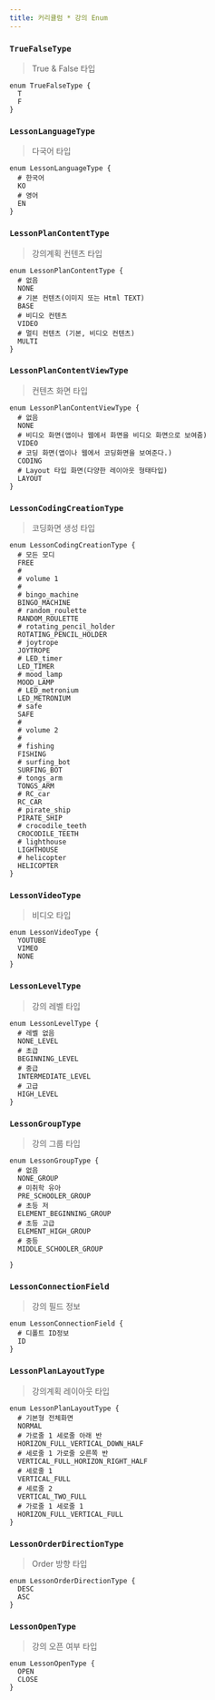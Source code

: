 ```yaml
---
title: 커리큘럼 * 강의 Enum
---
```



### `TrueFalseType`
> True & False 타입

```js:title=TrueFalseType
enum TrueFalseType {
  T
  F
}
```

### `LessonLanguageType`
> 다국어 타입 

```js:title=LessonLanguageType
enum LessonLanguageType {
  # 한국어
  KO
  # 영어
  EN
}
```

### `LessonPlanContentType`
> 강의계획 컨텐츠 타입 

```js:title=LessonPlanContentType
enum LessonPlanContentType {
  # 없음
  NONE
  # 기본 컨텐츠(이미지 또는 Html TEXT)
  BASE
  # 비디오 컨텐츠 
  VIDEO
  # 멀티 컨텐츠 (기본, 비디오 컨텐츠)
  MULTI
}
```

### `LessonPlanContentViewType`
> 컨텐츠 화면 타입

```js:title=LessonPlanContentViewType
enum LessonPlanContentViewType {
  # 없음
  NONE
  # 비디오 화면(앱이나 웹에서 화면을 비디오 화면으로 보여줌)
  VIDEO
  # 코딩 화면(앱이나 웹에서 코딩화면을 보여준다.)
  CODING
  # Layout 타입 화면(다양한 레이아웃 형태타입)
  LAYOUT
}
```


### `LessonCodingCreationType`
> 코딩화면 생성 타입

```js:title=LessonCodingCreationType
enum LessonCodingCreationType {
  # 모든 모디
  FREE
  # 
  # volume 1 
  # 
  # bingo_machine
  BINGO_MACHINE 
  # random_roulette
  RANDOM_ROULETTE
  # rotating_pencil_holder
  ROTATING_PENCIL_HOLDER
  # joytrope
  JOYTROPE
  # LED_timer
  LED_TIMER
  # mood_lamp
  MOOD_LAMP 
  # LED_metronium
  LED_METRONIUM 
  # safe
  SAFE
  # 
  # volume 2
  #  
  # fishing
  FISHING
  # surfing_bot
  SURFING_BOT 
  # tongs_arm 
  TONGS_ARM
  # RC_car
  RC_CAR
  # pirate_ship
  PIRATE_SHIP
  # crocodile_teeth
  CROCODILE_TEETH 
  # lighthouse
  LIGHTHOUSE
  # helicopter
  HELICOPTER
}
```


### `LessonVideoType`
> 비디오 타입

```js:title=LessonVideoType
enum LessonVideoType {
  YOUTUBE
  VIMEO
  NONE
}
```

### `LessonLevelType`
> 강의 레벨 타입

```js:title=LessonLevelType
enum LessonLevelType {
  # 레벨 없음
  NONE_LEVEL
  # 초급
  BEGINNING_LEVEL
  # 중급
  INTERMEDIATE_LEVEL
  # 고급
  HIGH_LEVEL
}
```

### `LessonGroupType`
> 강의 그룹 타입

```js:title=LessonGroupType
enum LessonGroupType {
  # 없음
  NONE_GROUP
  # 미취학 유아
  PRE_SCHOOLER_GROUP
  # 초등 저
  ELEMENT_BEGINNING_GROUP
  # 초등 고급
  ELEMENT_HIGH_GROUP
  # 중등
  MIDDLE_SCHOOLER_GROUP
  
}
```


### `LessonConnectionField`
> 강의 필드 정보

```js:title=LessonConnectionField
enum LessonConnectionField {
  # 디폴트 ID정보 
  ID
}
```

### `LessonPlanLayoutType`
> 강의계획 레이아웃 타입

```js:title=LessonPlanLayoutType
enum LessonPlanLayoutType {
  # 기본형 전체화면
  NORMAL
  # 가로줄 1 세로줄 아래 반 
  HORIZON_FULL_VERTICAL_DOWN_HALF
  # 세로줄 1 가로줄 오른쪽 반
  VERTICAL_FULL_HORIZON_RIGHT_HALF
  # 세로줄 1
  VERTICAL_FULL
  # 세로줄 2
  VERTICAL_TWO_FULL
  # 가로줄 1 세로줄 1 
  HORIZON_FULL_VERTICAL_FULL
}
```

### `LessonOrderDirectionType`
> Order 방향 타입

```js:title=LessonOrderDirectionType
enum LessonOrderDirectionType {
  DESC
  ASC
}
````


### `LessonOpenType`
> 강의 오픈 여부 타입

```js:title=LessonOpenType
enum LessonOpenType {
  OPEN
  CLOSE
}
````